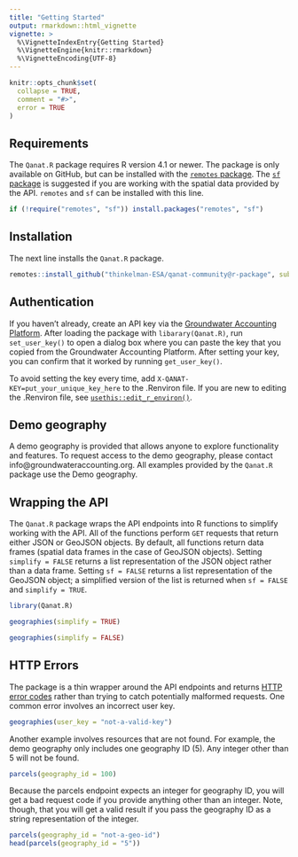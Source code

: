 ```yaml
---
title: "Getting Started"
output: rmarkdown::html_vignette
vignette: >
  %\VignetteIndexEntry{Getting Started}
  %\VignetteEngine{knitr::rmarkdown}
  %\VignetteEncoding{UTF-8}
---
```


```r
knitr::opts_chunk$set(
  collapse = TRUE,
  comment = "#>",
  error = TRUE
)
```

## Requirements

The `Qanat.R` package requires R version 4.1 or newer. The package is only available on GitHub, but can be installed with the [`remotes` package](https://remotes.r-lib.org/). The [`sf` package](https://r-spatial.github.io/sf/) is suggested if you are working with the spatial data provided by the API. `remotes` and `sf` can be installed with this line.

```r
if (!require("remotes", "sf")) install.packages("remotes", "sf")
```

## Installation

The next line installs the `Qanat.R` package. 

```r
remotes::install_github("thinkelman-ESA/qanat-community@r-package", subdir = "Qanat.R")
```

## Authentication

If you haven't already, create an API key via the [Groundwater Accounting Platform](https://www.groundwateraccounting.org/getting-started-with-the-api). After loading the package with `libarary(Qanat.R)`, run `set_user_key()` to open a dialog box where you can paste the key that you copied from the Groundwater Accounting Platform. After setting your key, you can confirm that it worked by running `get_user_key()`. 

To avoid setting the key every time, add `X-QANAT-KEY=put_your_unique_key_here` to the .Renviron file. If you are new to editing the .Renviron file, see [`usethis::edit_r_environ()`](https://usethis.r-lib.org/reference/edit.html). 

## Demo geography

A demo geography is provided that allows anyone to explore functionality and features. To request access to the demo geography, please contact info@groundwateraccounting.org. All examples provided by the `Qanat.R` package use the Demo geography.

## Wrapping the API

The `Qanat.R` package wraps the API endpoints into R functions to simplify working with the API. All of the functions perform `GET` requests that return either JSON or GeoJSON objects. By default, all functions return data frames (spatial data frames in the case of GeoJSON objects). Setting `simplify = FALSE` returns a list representation of the JSON object rather than a data frame. Setting `sf = FALSE` returns a list representation of the GeoJSON object; a simplified version of the list is returned when `sf = FALSE` and `simplify = TRUE`.

```r
library(Qanat.R)

geographies(simplify = TRUE)

geographies(simplify = FALSE)
```

## HTTP Errors

The package is a thin wrapper around the API endpoints and returns [HTTP error codes](https://en.wikipedia.org/wiki/List_of_HTTP_status_codes) rather than trying to catch potentially malformed requests. One common error involves an incorrect user key.

```r
geographies(user_key = "not-a-valid-key")
```

Another example involves resources that are not found. For example, the demo geography only includes one geography ID (5). Any integer other than 5 will not be found.

```r
parcels(geography_id = 100)
```

Because the parcels endpoint expects an integer for geography ID, you will get a bad request code if you provide anything other than an integer. Note, though, that you will get a valid result if you pass the geography ID as a string representation of the integer.

```r
parcels(geography_id = "not-a-geo-id")
head(parcels(geography_id = "5"))
```

